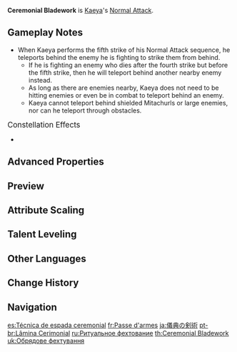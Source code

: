 {{Talent Infobox
|image         = Talent Ceremonial Bladework.png
|character     = Kaeya
|type          = Normal Attack
|info          = '''Normal Attack'''<br />Performs up to 5 rapid strikes.<br /><br />'''Charged Attack'''<br />Consumes a certain amount of Stamina to unleash 2 rapid sword strikes.<br /><br />'''Plunging Attack'''<br />Plunges from mid-air to strike the ground below, damaging opponents along the path and dealing [[AoE]] DMG upon impact.
|hit1          = 53.8–115%
|hit2          = 51.7–110%
|hit3          = 65.3–139%
|hit4          = 70.9–151%
|hit5          = 88.2–189%
|charged       = 55.0+73.1%–118+156%
|chargedStamina= 20
|plunge        = 63.9–135%
|plungeLow     = 128–271%
|plungeHigh    = 160–338%
|scale_att1    = ATK
}}
'''Ceremonial Bladework''' is [[Kaeya]]'s [[Normal Attack]].

==Gameplay Notes==
* When Kaeya performs the fifth strike of his Normal Attack sequence, he teleports behind the enemy he is fighting to strike them from behind.
** If he is fighting an enemy who dies after the fourth strike but before the fifth strike, then he will teleport behind another nearby enemy instead.
** As long as there are enemies nearby, Kaeya does not need to be hitting enemies or even be in combat to teleport behind an enemy.
** Kaeya cannot teleport behind shielded Mitachurls or large enemies, nor can he teleport through obstacles.

;<big>Constellation Effects</big>
*{{TalentNote|constellation|1|Excellent Blood}}

==Advanced Properties==
{{Advanced Properties
|title   = Normal Attack 1-Hit
|gu      = 1U
|icdtag  = Normal Attack
|icdtype = 2.5s/3 Hits
|poise   = 27.3
|impulse = 3

|title2   = Normal Attack 2-Hit
|gu2      = 1U
|icdtag2  = Normal Attack
|icdtype2 = 2.5s/3 Hits
|poise2   = 23.4
|impulse2 = 3

|title3   = Normal Attack 3-Hit
|gu3      = 1U
|icdtag3  = Normal Attack
|icdtype3 = 2.5s/3 Hits
|poise3   = 44.1
|impulse3 = 3

|title4   = Normal Attack 4-Hit
|gu4      = 1U
|icdtag4  = Normal Attack
|icdtype4 = 2.5s/3 Hits
|poise4   = 56.7
|impulse4 = 3

|title5   = Normal Attack 5-Hit
|gu5      = 1U
|icdtag5  = Normal Attack
|icdtype5 = 2.5s/3 Hits
|poise5   = 110.6
|impulse5 = 6

|title6   = Charged Attack 1-Hit
|gu6      = 1U
|icdtag6  = Normal Attack
|icdtype6 = 2.5s/3 Hits
|poise6   = 45
|impulse6 = 2

|title7   = Charged Attack 2-Hit
|gu7      = 1U
|icdtag7  = Normal Attack
|icdtype7 = 2.5s/3 Hits
|poise7   = 45
|impulse7 = 6

|title8   = Plunging Attack Collision
|gu8      = 0U
|icdtag8  = none
|poise8   = 25
|impulse8 = 2

|title9   = Low Plunge
|gu9      = 1U
|icdtag9  = none
|poise9   = 100
|impulse9 = 4
|blunt9   = 1

|title10   = High Plunge
|gu10      = 1U
|icdtag10  = none
|poise10   = 150
|impulse10 = 7
|blunt10   = 1
}}

==Preview==
{{Preview
|file1=Ceremonial Bladework Normal Preview
|caption=Normal Attack

|file2=Ceremonial Bladework Charged Preview
|caption2=Charged Attack

|file3=Ceremonial Bladework Plunge Preview
|caption3=Plunging Attack
}}
{{clr}}

==Attribute Scaling==
{{Talent Scaling
|talentType=Normal Attack
|levels=11
|order=hit1,hit2,hit3,hit4,hit5,charged_title,charged,stamina,plunge_title,plunge,plungelow,plungehigh
|titles=1-Hit DMG (%),2-Hit DMG (%),3-Hit DMG (%),4-Hit DMG (%),5-Hit DMG (%),Charged Attack,Charged Attack DMG (%),Charged Attack Stamina Cost,Plunging Attack,Plunge DMG (%),Low Plunge DMG (%),High Plunge DMG (%)
|hit1_1=53.75
|hit1_2=58.13
|hit1_3=62.5
|hit1_4=68.75
|hit1_5=73.13
|hit1_6=78.13
|hit1_7=85
|hit1_8=91.88
|hit1_9=98.75
|hit1_10=106.25
|hit1_11=114.84
|hit2_1=51.69
|hit2_2=55.89
|hit2_3=60.1
|hit2_4=66.11
|hit2_5=70.32
|hit2_6=75.13
|hit2_7=81.74
|hit2_8=88.35
|hit2_9=94.96
|hit2_10=102.17
|hit2_11=110.43
|hit3_1=65.27
|hit3_2=70.59
|hit3_3=75.9
|hit3_4=83.49
|hit3_5=88.8
|hit3_6=94.88
|hit3_7=103.22
|hit3_8=111.57
|hit3_9=119.92
|hit3_10=129.03
|hit3_11=139.47
|hit4_1=70.86
|hit4_2=76.63
|hit4_3=82.4
|hit4_4=90.64
|hit4_5=96.41
|hit4_6=103
|hit4_7=112.06
|hit4_8=121.13
|hit4_9=130.19
|hit4_10=140.08
|hit4_11=151.41
|hit5_1=88.24
|hit5_2=95.42
|hit5_3=102.6
|hit5_4=112.86
|hit5_5=120.04
|hit5_6=128.25
|hit5_7=139.54
|hit5_8=150.82
|hit5_9=162.11
|hit5_10=174.42
|hit5_11=188.53
|charged_1=55.04+73.1
|charged_2=59.52+79.05
|charged_3=64+85
|charged_4=70.4+93.5
|charged_5=74.88+99.45
|charged_6=80+106.25
|charged_7=87.04+115.6
|charged_8=94.08+124.95
|charged_9=101.12+134.3
|charged_10=108.8+144.5
|charged_11=117.6+156.19
|stamina=20
|plunge_1=63.93
|plunge_2=69.14
|plunge_3=74.34
|plunge_4=81.77
|plunge_5=86.98
|plunge_6=92.92
|plunge_7=101.1
|plunge_8=109.28
|plunge_9=117.46
|plunge_10=126.38
|plunge_11=135.3
|plungelow_1=127.84
|plungelow_2=138.24
|plungelow_3=148.65
|plungelow_4=163.51
|plungelow_5=173.92
|plungelow_6=185.81
|plungelow_7=202.16
|plungelow_8=218.51
|plungelow_9=234.86
|plungelow_10=252.7
|plungelow_11=270.54
|plungehigh_1=159.68
|plungehigh_2=172.67
|plungehigh_3=185.67
|plungehigh_4=204.24
|plungehigh_5=217.23
|plungehigh_6=232.09
|plungehigh_7=252.51
|plungehigh_8=272.93
|plungehigh_9=293.36
|plungehigh_10=315.64
|plungehigh_11=337.92
}}

==Talent Leveling==
{{Talent Upgrade|Kaeya}}

==Other Languages==
{{Other Languages
|en      = Ceremonial Bladework
|zhs     = 仪典剑术
|zhs_rm  = Yídiǎn Jiànshù
|zht     = 儀典劍術
|zht_rm  = Yídiǎn Jiànshù
|zh_tl   = Ceremonial Swordsmanship
|ja      = 儀典の剣術
|ja_rm   = Giten no Kenjutsu
|ja_tl   = Ceremonial Bladework
|ko      = 의전 검술
|ko_rm   = Uijeon Geomsul
|ko_tl   = Ceremonial Swordsmanship
|es      = Técnica de espada ceremonial
|es_tl   = Ceremonial Sword Technique
|fr      = Passe d'armes
|fr_tl   = Passage of Arms
|fr_note = This antiquated expression was originally used to refer to a {{w|Tournament (medieval)|chivalry tournament}} or a military offensive, but is in modern times used in a figurative manner to refer to recurring heated debates between two conflicting parties.
|ru      = Ритуальное фехтование
|ru_tl   = Ceremonial Bladework
|th      = Ceremonial Bladework
|vi      = Nghi Lễ Kiếm Thuật
|vi_tl   = Ceremonial Swordsmanship
|de      = Rituelle Schwertkunst
|de_tl   = Ritual Swordsmanship
|id      = Ceremonial Bladework
|pt      = Lâmina Cerimonial
|pt_tl   = 
|tr      = Merasim Kılıcı Tekniği
|tr_tl   = 
|it      = Tecnica cerimoniale
|it_tl   = Ceremonial Technique
}}

==Change History==
{{Change History|1.0}}

==Navigation==
{{Talent Navbox|Kaeya}}

[[es:Técnica de espada ceremonial]]
[[fr:Passe d'armes]]
[[ja:儀典の剣術]]
[[pt-br:Lâmina Cerimonial]]
[[ru:Ритуальное фехтование]]
[[th:Ceremonial Bladework]]
[[uk:Обрядове фехтування]]